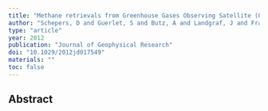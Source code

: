 ```yaml
---
title: "Methane retrievals from Greenhouse Gases Observing Satellite (GOSAT) shortwave infrared measurements: Performance comparison of proxy and physics retrieval algorithms"
author: "Schepers, D and Guerlet, S and Butz, A and Landgraf, J and Frankenberg, C and Hasekamp, O and Blavier, J-F and Deutscher, NM and Griffith, DWT and Hase, F and others"
type: "article"
year: 2012
publication: "Journal of Geophysical Research"
doi: "10.1029/2012jd017549"
materials: ""
toc: false
---
```


## Abstract

